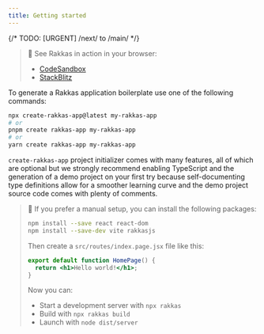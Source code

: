 ```yaml
---
title: Getting started
---
```


{/* TODO: [URGENT] /next/ to /main/ */}

> 🚀 See Rakkas in action in your browser:
>
> - [CodeSandbox](https://codesandbox.io/s/github/rakkasjs/rakkasjs/tree/next/examples/todo?file=/src/routes/index.page.tsx)
> - [StackBlitz](https://stackblitz.com/github/rakkasjs/rakkasjs/tree/next/examples/todo?file=src%2Froutes%2Findex.page.tsx)

To generate a Rakkas application boilerplate use one of the following commands:

```bash
npx create-rakkas-app@latest my-rakkas-app
# or
pnpm create rakkas-app my-rakkas-app
# or
yarn create rakkas-app my-rakkas-app
```

`create-rakkas-app` project initializer comes with many features, all of which are optional but we strongly recommend enabling TypeScript and the generation of a demo project on your first try because self-documenting type definitions allow for a smoother learning curve and the demo project source code comes with plenty of comments.

> 👷 If you prefer a manual setup, you can install the following packages:
>
> ```bash
> npm install --save react react-dom
> npm install --save-dev vite rakkasjs
> ```
>
> Then create a `src/routes/index.page.jsx` file like this:
>
> ```jsx
> export default function HomePage() {
> 	return <h1>Hello world!</h1>;
> }
> ```
>
> Now you can:
>
> - Start a development server with `npx rakkas`
> - Build with `npx rakkas build`
> - Launch with `node dist/server`
